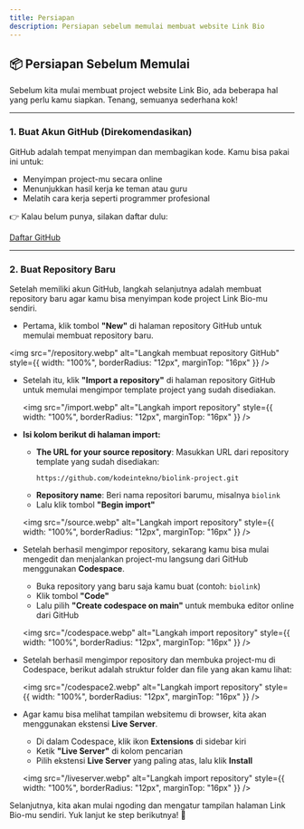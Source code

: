 ```yaml
---
title: Persiapan
description: Persiapan sebelum memulai membuat website Link Bio
---
```


## 📦 Persiapan Sebelum Memulai

Sebelum kita mulai membuat project website Link Bio, ada beberapa hal yang perlu kamu siapkan. Tenang, semuanya sederhana kok!

---

### 1. Buat Akun GitHub (Direkomendasikan)

GitHub adalah tempat menyimpan dan membagikan kode. Kamu bisa pakai ini untuk:

- Menyimpan project-mu secara online
- Menunjukkan hasil kerja ke teman atau guru
- Melatih cara kerja seperti programmer profesional

👉 Kalau belum punya, silakan daftar dulu:

<a href="https://github.com/join" target="_blank" rel="noopener noreferrer">
  Daftar GitHub
</a>

---

### 2. Buat Repository Baru

Setelah memiliki akun GitHub, langkah selanjutnya adalah membuat repository baru agar kamu bisa menyimpan kode project Link Bio-mu sendiri.

- Pertama, klik tombol **"New"** di halaman repository GitHub untuk memulai membuat repository baru.

<img
  src="/repository.webp"
  alt="Langkah membuat repository GitHub"
  style={{ width: "100%", borderRadius: "12px", marginTop: "16px" }}
/>

- Setelah itu, klik **"Import a repository"** di halaman repository GitHub untuk memulai mengimpor template project yang sudah disediakan.

  <img
    src="/import.webp"
    alt="Langkah import repository"
    style={{ width: "100%", borderRadius: "12px", marginTop: "16px" }}
  />

- **Isi kolom berikut di halaman import:**

  - **The URL for your source repository**: Masukkan URL dari repository template yang sudah disediakan:
    ```
    https://github.com/kodeintekno/biolink-project.git
    ```
  - **Repository name**: Beri nama repositori barumu, misalnya `biolink`
  - Lalu klik tombol **"Begin import"**

  <img
    src="/source.webp"
    alt="Langkah import repository"
    style={{ width: "100%", borderRadius: "12px", marginTop: "16px" }}
  />

- Setelah berhasil mengimpor repository, sekarang kamu bisa mulai mengedit dan menjalankan project-mu langsung dari GitHub menggunakan **Codespace**.

  - Buka repository yang baru saja kamu buat (contoh: `biolink`)
  - Klik tombol **"Code"**
  - Lalu pilih **"Create codespace on main"** untuk membuka editor online dari GitHub

  <img
    src="/codespace.webp"
    alt="Langkah import repository"
    style={{ width: "100%", borderRadius: "12px", marginTop: "16px" }}
  />

- Setelah berhasil mengimpor repository dan membuka project-mu di Codespace, berikut adalah struktur folder dan file yang akan kamu lihat:

  <img
    src="/codespace2.webp"
    alt="Langkah import repository"
    style={{ width: "100%", borderRadius: "12px", marginTop: "16px" }}
  />

- Agar kamu bisa melihat tampilan websitemu di browser, kita akan menggunakan ekstensi **Live Server**.

  - Di dalam Codespace, klik ikon **Extensions** di sidebar kiri
  - Ketik **"Live Server"** di kolom pencarian
  - Pilih ekstensi **Live Server** yang paling atas, lalu klik **Install**

  <img
    src="/liveserver.webp"
    alt="Langkah import repository"
    style={{ width: "100%", borderRadius: "12px", marginTop: "16px" }}
  />

Selanjutnya, kita akan mulai ngoding dan mengatur tampilan halaman Link Bio-mu sendiri. Yuk lanjut ke step berikutnya! 🚀
